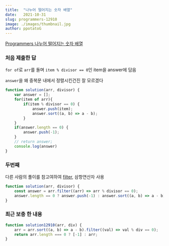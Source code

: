 ```yaml
---
title:  "나누어 떨어지는 숫자 배열"
date:   2021-10-31
slug: programmers-12910
image: ./images/thumbnail.jpg
author: ppotatoG
---
```

[Programmers 나누어 떨어지는 숫자 배열](https://programmers.co.kr/learn/courses/30/lessons/12910?language=javascript)

### 처음 제출한 답

`for of`로 `arr`를 돌며 `item % divisor == 0`인 item을 answer에 담음

`answer`을 왜 중복문 내에서 정렬시킨건진 잘 모르겠다

```js
function solution(arr, divisor) {
    var answer = [];
    for(item of arr){
        if(item % divisor == 0) {
            answer.push(item);
            answer.sort((a, b) => a - b);
        }
    }
    if(answer.length == 0) {
        answer.push(-1);
    }
    // return answer;
    console.log(answer)
}
```

### 두번째

다른 사람의 풀이를 참고여하여 [filter](https://developer.mozilla.org/ko/docs/Web/JavaScript/Reference/Global_Objects/Array/filter), 삼항연산자 사용

```js
function solution(arr, divisor) {
    const answer = arr.filter((arr) => arr % divisor == 0);
    answer.length == 0 ? answer.push(-1) : answer.sort((a, b) => a - b);
}
```

### 최근 보충 한 내용

```js
function solution12910(arr, div) {
    arr = arr.sort((a, b) => a - b).filter((val) => val % div == 0);
    return arr.length === 0 ? [-1] : arr;
}
```